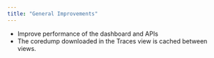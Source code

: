 ```yaml
---
title: "General Improvements"
---
```


- Improve performance of the dashboard and APIs
- The coredump downloaded in the Traces view is cached between views.
